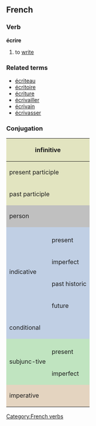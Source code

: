 ==French==
===Verb===
'''écrire'''

# to [[write]]

===Related terms===
*[[écriteau]]
*[[écritoire]]
*[[écriture]]
*[[écrivailler]]
*[[écrivain]]
*[[écrivasser]]

===Conjugation===

<center>
{| style="background:#F0F0F0"
|-
! colspan="3" style="background:#e2e4c0" | infinitive
| colspan="5" | écrire

|-
! colspan="3" style="background:#e2e4c0" | present participle
| colspan="5" | [[écrivant]]

|-
! colspan="3" style="background:#e2e4c0" | past participle
| colspan="5" | [[écrit]]

|-
! colspan="2" rowspan="2" style="background:#C0C0C0" | person
! colspan="3" style="background:#C0C0C0" | singular
! colspan="3" style="background:#C0C0C0" | plural

|-
! style="background:#C0C0C0;width:12.5%" | first
! style="background:#C0C0C0;width:12.5%" | second
! style="background:#C0C0C0;width:12.5%" | third
! style="background:#C0C0C0;width:12.5%" | first
! style="background:#C0C0C0;width:12.5%" | second
! style="background:#C0C0C0;width:12.5%" | third

|-
! style="background:#c0cfe4" rowspan="5" | indicative
! style="background:#c0cfe4" | 
! style="background:#c0cfe4" | je
! style="background:#c0cfe4" | tu
! style="background:#c0cfe4" | il
! style="background:#c0cfe4" | nous
! style="background:#c0cfe4" | vous
! style="background:#c0cfe4" | ils

|-
! style="height:3em;background:#c0cfe4" | present
| écris
| écris
| écrit
| écrivons
| écrivez
| écrivent

|-
! style="height:3em;background:#c0cfe4" | imperfect
| écrivais
| écrivais
| écrivait
| écrivions
| écriviez
| écrivaient

|-
! style="height:3em;background:#c0cfe4" | past historic
| écrivis
| écrivis
| écrivit
| écrivîmes
| écrivîtes
| écrivirent

|-
! style="height:3em;background:#c0cfe4" | future
| écrirai
| écriras
| écrira
| écrirons
| écrirez
| écriront

|-
! style="height:3em;background:#c0cfe4" colspan="2" | conditional
| écrirais
| écrirais
| écrirait
| écririons
| écririez
| écriraient

|-
! style="background:#c0e4c0" rowspan="3" | subjunc-tive
! style="background:#c0e4c0" | 
! style="background:#c0e4c0" | que je
! style="background:#c0e4c0" | que tu
! style="background:#c0e4c0" | qu'il
! style="background:#c0e4c0" | que nous
! style="background:#c0e4c0" | que vous
! style="background:#c0e4c0" | qu'ils

|-
! style="height:3em;background:#c0e4c0" | present
| écrive
| écrives
| écrive
| écrivions
| écriviez
| écrivent

|-
! style="height:3em;background:#c0e4c0" rowspan="1" | imperfect
| écrivisse
| écrivisses
| écrivît
| écrivissions
| écrivissiez
| écrivissent

|-
! colspan="2" rowspan="2" style="height:3em;background:#e4d4c0" | imperative
! style="background:#e4d4c0" | -
! style="background:#e4d4c0" | tu
! style="background:#e4d4c0" | -
! style="background:#e4d4c0" | nous
! style="background:#e4d4c0" | vous
! style="background:#e4d4c0" | -

|-
|
| écris
| 
| écrivons
| écrivez
| 

|}
</center>

[[Category:French verbs]]